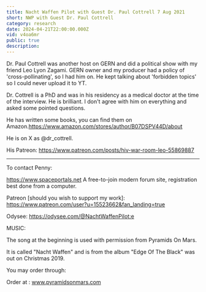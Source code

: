 ```yaml
---
title: Nacht Waffen Pilot with Guest Dr. Paul Cottrell 7 Aug 2021
short: NWP with Guest Dr. Paul Cottrell
category: research
date: 2024-04-21T22:00:00.000Z
vid: v4oa6mr
public: true
description:
---
```

Dr. Paul Cottrell was another host on GERN and did a political show with my friend Leo Lyon Zagami. GERN owner and my producer had a policy of 'cross-pollinating', so I had him on. He kept talking about 'forbidden topics' so I could never upload it to YT.

Dr. Cottrell is a PhD and was in his residency as a medical doctor at the time of the interview. He is brilliant. I don't agree with him on everything and asked some pointed questions.

He has written some books, you can find them on Amazon.https://www.amazon.com/stores/author/B07DSPV44D/about

He is on X as @dr_cottrell.

His Patreon: https://www.patreon.com/posts/hiv-war-room-leo-55869887
***
To contact Penny:

https://www.spaceportals.net​​​​ A free-to-join modern forum site, registration best done from a computer.

Patreon [should you wish to support my work]: https://www.patreon.com/user?u=15523662&fan_landing=true

Odysee: https://odysee.com/@NachtWaffenPilot:e

MUSIC:

The song at the beginning is used with permission from Pyramids On Mars.

It is called "Nacht Waffen" and is from the album "Edge Of The Black" was out on Christmas 2019.

You may order through:

Order at : www.pyramidsonmars.com
